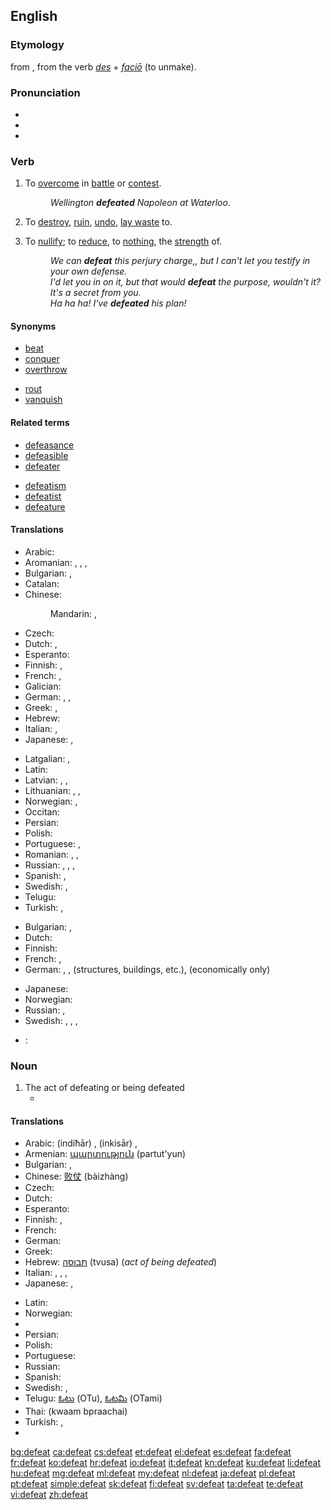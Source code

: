 ==English==

===Etymology===
from {{etyl|fro}} {{term|desfait|lang=fr}}, from the verb {{term|desfaire|lang=fro}} {{etyl|la}} ''[[des]]'' + ''[[facio#Latin|faciō]]'' (to unmake).

===Pronunciation===
* {{IPA|/dɪˈfiːt/}}
* {{audio|en-us-defeat.ogg|Audio (US)}}
* {{rhymes|iːt}}

===Verb===
{{en-verb}} {{transitive}}

# To [[overcome]] in [[battle]] or [[contest]].
#: ''Wellington '''defeated''' Napoleon at Waterloo.''
#{{rfv-sense}} To [[destroy]], [[ruin]], [[undo]], [[lay waste]] to.
# To [[nullify]]; to [[reduce]], to [[nothing]], the [[strength]] of.
#: ''We can '''defeat''' this perjury charge,, but I can't let you testify in your own defense.''
#: ''I'd let you in on it, but that would '''defeat''' the purpose, wouldn't it? It's a secret from you.''
#: ''Ha ha ha! I've '''defeated''' his plan!''

====Synonyms====
{{syn-top|To overcome in contest}}
* [[beat]]
* [[conquer]]
* [[overthrow]]
{{syn-mid}}
* [[rout]]
* [[vanquish]]
{{syn-bottom}}

====Related terms====
{{rel-top}}
* [[defeasance]]
* [[defeasible]]
* [[defeater]]
{{rel-mid}}
* [[defeatism]]
* [[defeatist]]
* [[defeature]]
{{rel-bottom}}

====Translations====
{{trans-top|to overcome in battle or contest}}
* Arabic: {{t-|ar|غلب|tr=ġálaba}}
* Aromanian: {{t-|rup|azvingu}}, {{t-|rup|frãngu}}, {{t-|rup|anichisescu}}, {{t-|rup|bat}}
* Bulgarian: {{t+|bg|разбивам}}, {{t+|bg|побеждавам}}
* Catalan: {{t+|ca|vèncer}}
* Chinese:
*: Mandarin: {{t|cmn|打敗|sc=Hani}}, {{t|cmn|打败|tr=dǎbài|sc=Hani}}
* Czech: {{t+|cs|porazit}}
* Dutch: {{t+|nl|verslaan}}, {{t+|nl|overwinnen}}
* Esperanto: {{t-|eo|vinki}}
* Finnish: {{t+|fi|voittaa}}, {{t-|fi|päihittää}}
* French: {{t+|fr|vaincre}}, {{t+|fr|défaire}}
* Galician: {{t+|gl|vencer}}
* German: {{t+|de|schlagen}}, {{t+|de|besiegen}}, {{t-|de|niederringen}}
* Greek: {{t+|el|νικώ|tr=nikó}}, {{t+|el|ανατρέπω|tr=anatrépo}}
* Hebrew: {{t-|he|הביס|tr=hevís}}
* Italian: {{t+|it|sconfiggere}}, {{t+|it|battere}}
* Japanese: {{t-|ja|負かす|tr=まかす, makasu}}, {{t-|ja|やっつける|tr=yattsukeru}}
{{trans-mid}}
* Latgalian: {{tø|ltg|īveikt}}, {{tø|ltg|puorveikt}}
* Latin: {{t-|la|vincere}}
* Latvian: {{t-|lv|uzvarēt}}, {{t-|lv|sakaut}}, {{t-|lv|uzveikt}}
* Lithuanian: {{t+|lt|nugalėti}}, {{t-|lt|įveikti}}, {{t-|lt|sukauti}}
* Norwegian: {{t+|no|overvinne}}, {{t-|no|beseire}}
* Occitan: {{t-|oc|vencir}}
* Persian: {{t+|fa|شکست دادن|tr=šekast dâdan|sc=fa-Arab}}
* Polish: {{t+|pl|pokonać}}
* Portuguese: {{t+|pt|derrotar}}, {{t+|pt|vencer}}
* Romanian: {{t+|ro|învinge}}, {{t-|ro|înfrânge}}, {{t-|ro|bate}}
* Russian: {{t+|ru|побеждать|tr=pobeždát’}} {{impf}}, {{t+|ru|победить|tr=pobedít’}} {{pf.}}, {{t+|ru|разбивать|tr=razbivát’|sc=Cyrl}} {{impf}}, {{t+|ru|разбить|tr=razbít’|sc=Cyrl}} {{pf.}}
* Spanish: {{t-|es|derrotar}}, {{t+|es|vencer}}
* Swedish: {{t+|sv|besegra}}, {{t+|sv|övervinna}}
* Telugu: {{t|te|ఓడించు|tr=ODinchu|sc=Telu}}
* Turkish: {{t+|tr|yenmek}}, {{t+|tr|mağlup etmek}}
{{trans-bottom}}

{{trans-top|to destroy}}
* Bulgarian: {{t+|bg|разрушавам}}, {{t+|bg|унищожавам}}
* Dutch: {{t+|nl|vernietigen}}
* Finnish: {{t+|fi|tuhota}}
* French: {{t+|fr|détruire}}, {{t+|fr|ruiner}}
* German: {{t|de|schlagen}}, {{t|de|zerschlagen}}, {{t|de|schleifen}} (structures, buildings, etc.), {{t|de|ruinieren}} (economically only)
{{trans-mid}}
* Japanese: {{t-|ja|倒す|tr=たおす, taosu}}
* Norwegian: {{t+|no|ødelegge}}
* Russian: {{t+|ru|разрушать|tr=razrušát'}} {{impf}}, {{t+|ru|разрушить|tr=razrúšit'}} {{pf.}}
* Swedish: {{t+|sv|ödelägga}}, {{t+|sv|förstöra}}, {{t-|sv|tillintetgöra}}, {{t+|sv|ruinera}}
{{trans-bottom}}

{{trans-top|to nullify}}
{{trans-mid}}
{{trans-bottom}}

{{checktrans-top}}
* {{ttbc|id}}: {{t|id|mengalahkan}}
{{trans-bottom}}

===Noun===
{{en-noun}}

# The act of defeating or being defeated
#*{{quote-news
|year=2012
|date=May 13
|author=Alistair Magowan
|title=Sunderland 0-1 Man Utd
|work=BBC Sport
|url=http://www.bbc.co.uk/sport/0/football/17973162
|page=
|passage=Two '''defeats''' in five games coming into this contest, and a draw with Everton, ultimately cost Sir Alex Ferguson's side in what became the most extraordinary finale to the league championship since Arsenal beat Liverpool at Anfield in 1989.}}

====Translations====
{{trans-top|the act of defeating or being defeated}}
* Arabic: {{Arab|[[اندحار]]}} (indiħār) {{m}}, {{Arab|[[انكسار]]}} (inkisār) {{m}},  {{t-|ar|هزيمة|f|tr=haziima}}
* Armenian: [[պարտություն]] (partut'yun)
* Bulgarian: {{t+|bg|поражение|n}},  {{t+|bg|унищожение|n}}
* Chinese: [[败仗]] (bàizhàng)
* Czech: {{t-|cs|porážka|f}}
* Dutch: {{t+|nl|nederlaag}}
* Esperanto: {{t-|eo|malvenko}}
* Finnish: {{t+|fi|tappio}}, {{t+|fi|häviö}}
* French: {{t+|fr|défaite|f}}
* German: {{t+|de|Niederlage|f}}
* Greek: {{t+|el|ήττα|f|tr=ítta}}
* Hebrew: [[תבוסה]] (tvusa) {{f}} (''act of being defeated'')
* Italian: {{t+|it|sconfitta|f}}, {{t+|it|disfatta|f}}, {{t+|it|fallimento|m}}, {{t+|it|insuccesso|m}}
* Japanese: {{t+|ja|敗北|sc=Jpan}}, {{t+|ja|挫折|sc=Jpan}}
{{trans-mid}}
* Latin: {{t-|la|clades|f}}
* Norwegian: {{t-|no|nederlag|n}}
* {{trreq|ang}}
* Persian: {{t+|fa|شکست دادن}}
* Polish: {{t+|pl|porażka|f}}
* Portuguese: {{t+|pt|derrota|f}}
* Russian: {{t+|ru|поражение|n|tr=poražénije}}
* Spanish: {{t+|es|derrota|f}}
* Swedish: {{t+|sv|nederlag|n}}, {{t+|sv|förlust|c}}
* Telugu: [[ఓటు]] (OTu), [[ఓటమి]] (OTami)
* Thai: {{Thai|[[ความปราชัย]]}} (kwaam bpraachai)
* Turkish: {{t+|tr|yenilgi}}, {{t+|tr|mağlubiyet}}
* {{trreq|vi}}
{{trans-bottom}}

[[bg:defeat]]
[[ca:defeat]]
[[cs:defeat]]
[[et:defeat]]
[[el:defeat]]
[[es:defeat]]
[[fa:defeat]]
[[fr:defeat]]
[[ko:defeat]]
[[hr:defeat]]
[[io:defeat]]
[[it:defeat]]
[[kn:defeat]]
[[ku:defeat]]
[[li:defeat]]
[[hu:defeat]]
[[mg:defeat]]
[[ml:defeat]]
[[my:defeat]]
[[nl:defeat]]
[[ja:defeat]]
[[pl:defeat]]
[[pt:defeat]]
[[simple:defeat]]
[[sk:defeat]]
[[fi:defeat]]
[[sv:defeat]]
[[ta:defeat]]
[[te:defeat]]
[[vi:defeat]]
[[zh:defeat]]